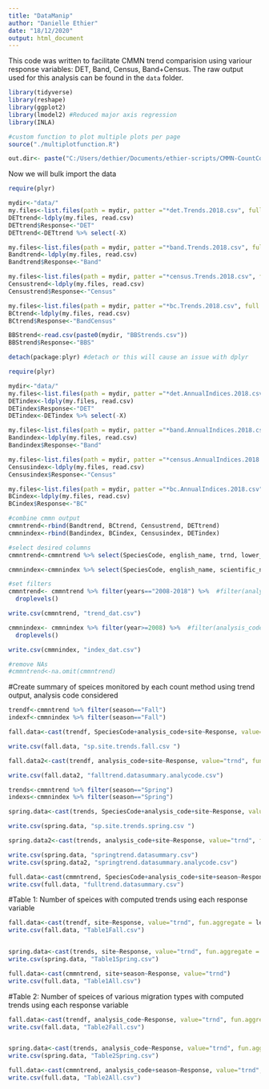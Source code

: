 ```yaml
---
title: "DataManip"
author: "Danielle Ethier"
date: "18/12/2020"
output: html_document
---
```


This code was written to facilitate CMMN trend comparision using variour response variables: DET, Band, Census, Band+Census. The raw output used for this analysis can be found in the `data` folder. 


```r

library(tidyverse)
library(reshape)
library(ggplot2)
library(lmodel2) #Reduced major axis regression
library(INLA)

#custom function to plot multiple plots per page
source("./multiplotfunction.R")

out.dir<- paste("C:/Users/dethier/Documents/ethier-scripts/CMMN-CountComparison/output/")

```

Now we will bulk import the data 

```r

require(plyr)

mydir<-"data/"
my.files<-list.files(path = mydir, patter ="*det.Trends.2018.csv", full.name=TRUE)
DETtrend<-ldply(my.files, read.csv)
DETtrend$Response<-"DET"
DETtrend<-DETtrend %>% select(-X)

my.files<-list.files(path = mydir, patter ="*band.Trends.2018.csv", full.name=TRUE)
Bandtrend<-ldply(my.files, read.csv)
Bandtrend$Response<-"Band"

my.files<-list.files(path = mydir, patter ="*census.Trends.2018.csv", full.name=TRUE)
Censustrend<-ldply(my.files, read.csv)
Censustrend$Response<-"Census"

my.files<-list.files(path = mydir, patter ="*bc.Trends.2018.csv", full.name=TRUE)
BCtrend<-ldply(my.files, read.csv)
BCtrend$Response<-"BandCensus"

BBStrend<-read.csv(paste0(mydir, "BBStrends.csv"))
BBStrend$Response<-"BBS"

detach(package:plyr) #detach or this will cause an issue with dplyr

```

```r

require(plyr)

mydir<-"data/"
my.files<-list.files(path = mydir, patter ="*det.AnnualIndices.2018.csv", full.name=TRUE)
DETindex<-ldply(my.files, read.csv)
DETindex$Response<-"DET"
DETindex<-DETindex %>% select(-X)

my.files<-list.files(path = mydir, patter ="*band.AnnualIndices.2018.csv", full.name=TRUE)
Bandindex<-ldply(my.files, read.csv)
Bandindex$Response<-"Band"

my.files<-list.files(path = mydir, patter ="*census.AnnualIndices.2018.csv", full.name=TRUE)
Censusindex<-ldply(my.files, read.csv)
Censusindex$Response<-"Census"

my.files<-list.files(path = mydir, patter ="*bc.AnnualIndices.2018.csv", full.name=TRUE)
BCindex<-ldply(my.files, read.csv)
BCindex$Response<-"BC"

```

```r

#combine cmmn output
cmmntrend<-rbind(Bandtrend, BCtrend, Censustrend, DETtrend)
cmmnindex<-rbind(Bandindex, BCindex, Censusindex, DETindex)

#select desired columns
cmmntrend<-cmmntrend %>% select(SpeciesCode, english_name, trnd, lower_ci, upper_ci, post_prob, period, years, season, analysis_code, site, Response)

cmmnindex<-cmmnindex %>% select(SpeciesCode, english_name, scientific_name, index, lower_ci, upper_ci, kld, period, year, season, analysis_code, site, Response)

#set filters
cmmntrend<- cmmntrend %>% filter(years=="2008-2018") %>%  #filter(analysis_code=="M") %>% 
  droplevels()

write.csv(cmmntrend, "trend_dat.csv")

cmmnindex<- cmmnindex %>% filter(year>=2008) %>%  #filter(analysis_code=="M") %>% 
  droplevels()

write.csv(cmmnindex, "index_dat.csv")

#remove NAs
#cmmntrend<-na.omit(cmmntrend)

```

#Create summary of speices monitored by each count method using trend output, analysis code considered


```r

trendf<-cmmntrend %>% filter(season=="Fall")
indexf<-cmmnindex %>% filter(season=="Fall")

fall.data<-cast(trendf, SpeciesCode+analysis_code+site~Response, value="trnd", fun.aggregate = length)

write.csv(fall.data, "sp.site.trends.fall.csv ")

fall.data2<-cast(trendf, analysis_code+site~Response, value="trnd", fun.aggregate = length)

write.csv(fall.data2, "falltrend.datasummary.analycode.csv")

trends<-cmmntrend %>% filter(season=="Spring")
indexs<-cmmnindex %>% filter(season=="Spring")

spring.data<-cast(trends, SpeciesCode+analysis_code+site~Response, value="trnd", fun.aggregate = length)

write.csv(spring.data, "sp.site.trends.spring.csv ")

spring.data2<-cast(trends, analysis_code+site~Response, value="trnd", fun.aggregate = length)

write.csv(spring.data, "springtrend.datasummary.csv")
write.csv(spring.data2, "springtrend.datasummary.analycode.csv")

full.data<-cast(cmmntrend, SpeciesCode+analysis_code+site+season~Response, value="trnd")
write.csv(full.data, "fulltrend.datasummary.csv")

```

#Table 1: Number of speices with computed trends using each response variable  

```r


fall.data<-cast(trendf, site~Response, value="trnd", fun.aggregate = length)
write.csv(fall.data, "Table1Fall.csv")


spring.data<-cast(trends, site~Response, value="trnd", fun.aggregate = length)
write.csv(spring.data, "Table1Spring.csv")

full.data<-cast(cmmntrend, site+season~Response, value="trnd")
write.csv(full.data, "Table1All.csv")

```


#Table 2: Number of speices of various migration types with computed trends using each response variable

```r


fall.data<-cast(trendf, analysis_code~Response, value="trnd", fun.aggregate = length)
write.csv(fall.data, "Table2Fall.csv")


spring.data<-cast(trends, analysis_code~Response, value="trnd", fun.aggregate = length)
write.csv(spring.data, "Table2Spring.csv")

full.data<-cast(cmmntrend, analysis_code+season~Response, value="trnd", fun.aggregate = length)
write.csv(full.data, "Table2All.csv")

```
